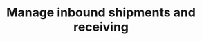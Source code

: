 ---
title: "Manage inbound shipments and receiving"
description: "Description of your new file."
---